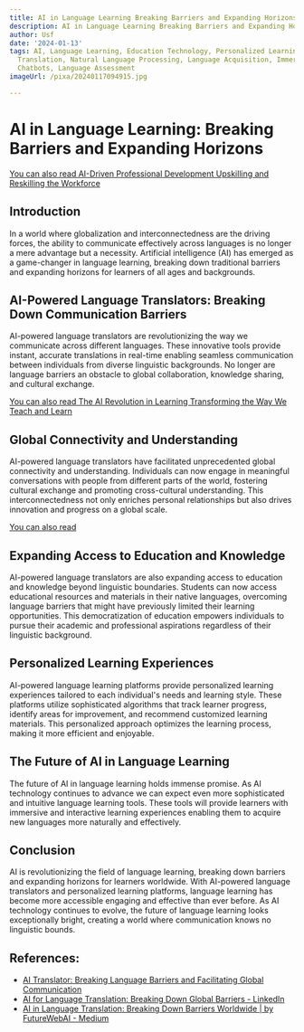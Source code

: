 ```yaml
---
title: AI in Language Learning Breaking Barriers and Expanding Horizons
description: AI in Language Learning Breaking Barriers and Expanding Horizons
author: Usf
date: '2024-01-13'
tags: AI, Language Learning, Education Technology, Personalized Learning, Machine
  Translation, Natural Language Processing, Language Acquisition, Immersive Learning,
  Chatbots, Language Assessment
imageUrl: /pixa/20240117094915.jpg

---
```

# AI in Language Learning: Breaking Barriers and Expanding Horizons

[You can also read AI-Driven Professional  Development Upskilling and  Reskilling the Workforce](AI-Driven%20Professional%20Development%20Upskilling%20and%20Reskilling%20the%20Workforce)


##  Introduction

In a world where  globalization  and interconnectedness are the driving forces, the ability to communicate effectively across languages is  no longer  a mere advantage but a necessity. Artificial intelligence (AI) has emerged as a game-changer in language learning, breaking down traditional barriers and expanding horizons for learners of all ages and backgrounds.

## AI-Powered Language Translators: Breaking Down Communication Barriers

AI-powered language translators are revolutionizing the way we communicate across different  languages. These innovative tools provide instant, accurate translations in real-time enabling seamless communication between individuals from diverse linguistic backgrounds.  No longer are language barriers an obstacle to global collaboration,  knowledge  sharing, and cultural exchange.

[You  can also read The AI Revolution in Learning Transforming the Way We Teach  and Learn](The%20AI%20Revolution%20in%20Learning%20Transforming%20the%20Way%20We%20Teach%20and%20Learn)


## Global Connectivity and Understanding

AI-powered  language translators have facilitated unprecedented global connectivity and understanding. Individuals can  now engage in meaningful conversations with  people  from  different parts  of the world, fostering cultural exchange and  promoting cross-cultural understanding. This interconnectedness not only enriches personal  relationships but also drives innovation and progress on a global  scale.

[You can also read ]()


## Expanding Access to Education and Knowledge

AI-powered language translators are also expanding access to education and knowledge beyond linguistic boundaries. Students can now access educational resources and materials  in their native languages, overcoming language barriers that might have previously limited their learning opportunities. This democratization of education empowers individuals to pursue their academic and professional  aspirations regardless of their linguistic  background.

## Personalized Learning Experiences

AI-powered language  learning platforms provide personalized learning experiences tailored to  each individual's needs and learning style. These  platforms utilize  sophisticated algorithms that track learner progress,  identify areas for improvement, and recommend customized learning materials. This personalized  approach optimizes the learning  process, making it more efficient and enjoyable.

## The Future of AI in Language Learning

The future of AI in language learning holds immense promise. As AI technology continues to advance we can  expect even more  sophisticated and intuitive language learning tools. These tools will provide learners with immersive  and interactive learning experiences  enabling them to acquire new languages more naturally and effectively.

## Conclusion

AI is revolutionizing the field of language  learning, breaking down barriers  and expanding  horizons  for learners  worldwide. With AI-powered language translators and personalized learning platforms, language learning has become more accessible engaging and effective than ever before. As AI technology continues to evolve, the future of language learning looks exceptionally bright, creating a world where communication knows no linguistic bounds.

## References:
- [AI Translator: Breaking Language Barriers and Facilitating Global Communication](https://www.datasciencesociety.net/ai-translator-breaking-language-barriers-and-facilitating-global-communication/)
- [AI for Language Translation: Breaking Down Global Barriers - LinkedIn](https://www.linkedin.com/pulse/ai-language-translation-breaking-down-global-barriers-handsonhybrid)
- [AI in Language Translation: Breaking Down Barriers Worldwide | by FutureWebAI - Medium](https://medium.com/@futureaiweb/ai-in-language-translation-breaking-down-barriers-worldwide-c3ca53e99fe1)
